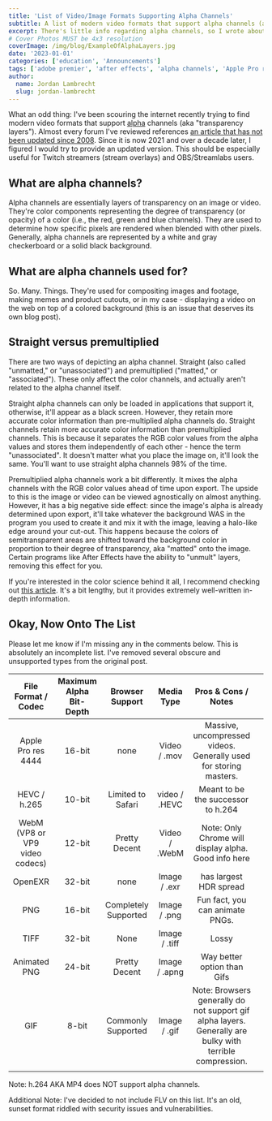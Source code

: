 ```yaml
---
title: 'List of Video/Image Formats Supporting Alpha Channels'
subtitle: A list of modern video formats that support alpha channels (aka “transparency layers”)
excerpt: There's little info regarding alpha channels, so I wrote about it. This should be useful for Twitch streamers (stream overlays) and OBS/Streamlabs users.
# Cover Photos MUST be 4x3 resolution
coverImage: /img/blog/ExampleOfAlphaLayers.jpg
date: '2023-01-01'
categories: ['education', 'Announcements']
tags: ['adobe premier', 'after effects', 'alpha channels', 'Apple Pro res 4444', 'OBS/Streamlabs', 'transparency', 'Twitch', 'video codecs', 'video production']
author:
  name: Jordan Lambrecht
  slug: jordan-lambrecht
---
```

What an odd thing: I've been scouring the internet recently trying to find modern video formats that support [alpha](https://en.wikipedia.org/wiki/Alpha_compositing) channels (aka "transparency layers"). Almost every forum I've reviewed references [an article that has not been updated since 2008](https://www.digitalrebellion.com/blog/posts/list_of_video_formats_supporting_alpha_channels). Since it is now 2021 and over a decade later, I figured I would try to provide an updated version. This should be especially useful for Twitch streamers (stream overlays) and OBS/Streamlabs users.

What are alpha channels?
------------------------

Alpha channels are essentially layers of transparency on an image or video. They're color components representing the degree of transparency (or opacity) of a color (i.e., the red, green and blue channels). They are used to determine how specific pixels are rendered when blended with other pixels. Generally, alpha channels are represented by a white and gray checkerboard or a solid black background.

What are alpha channels used for?
---------------------------------

So. Many. Things. They're used for compositing images and footage, making memes and product cutouts, or in my case - displaying a video on the web on top of a colored background (this is an issue that deserves its own blog post).

Straight versus premultiplied
-----------------------------

There are two ways of depicting an alpha channel. Straight (also called "unmatted," or "unassociated") and premultiplied ("matted," or "associated"). These only affect the color channels, and actually aren't related to the alpha channel itself.

Straight alpha channels can only be loaded in applications that support it, otherwise, it'll appear as a black screen. However, they retain more accurate color information than pre-multiplied alpha channels do. Straight channels retain more accurate color information than premultiplied channels. This is because it separates the RGB color values from the alpha values and stores them independently of each other - hence the term "unassociated". It doesn't matter what you place the image on, it'll look the same. You'll want to use straight alpha channels 98% of the time.

Premultiplied alpha channels work a bit differently. It mixes the alpha channels with the RGB color values ahead of time upon export. The upside to this is the image or video can be viewed agnostically on almost anything. However, it has a big negative side effect: since the image's alpha is already determined upon export, it'll take whatever the background WAS in the program you used to create it and mix it with the image, leaving a halo-like edge around your cut-out. This happens because the colors of semitransparent areas are shifted toward the background color in proportion to their degree of transparency, aka "matted" onto the image. Certain programs like After Effects have the ability to "unmult" layers, removing this effect for you.

If you're interested in the color science behind it all, I recommend checking out [this article](https://www.provideocoalition.com/alpha-channels-premultiplied-vs-straight/). It's a bit lengthy, but it provides extremely well-written in-depth information.

Okay, Now Onto The List
-----------------------

Please let me know if I'm missing any in the comments below. This is absolutely an incomplete list. I've removed several obscure and unsupported types from the original post.


|       File Format / Codec      | Maximum Alpha Bit-Depth |    Browser Support   |   Media Type  |                                            Pros & Cons / Notes                                           |   |
|:------------------------------:|:-----------------------:|:--------------------:|:-------------:|:--------------------------------------------------------------------------------------------------------:|:-:|
|       Apple Pro res 4444       |          16-bit         |         none         |  Video / .mov |                     Massive, uncompressed videos. Generally used for storing masters.                    |   |
|          HEVC / h.265          |          10-bit         |   Limited to Safari  | video / .HEVC |                                    Meant to be the successor to h.264                                    |   |
| WebM (VP8 or VP9 video codecs) |          12-bit         |     Pretty Decent    | Video / .WebM |                           Note: Only Chrome will display alpha. Good info here                           |   |
|             OpenEXR            |          32-bit         |         none         |  Image / .exr |                                          has largest HDR spread                                          |   |
|               PNG              |          16-bit         | Completely Supported |  Image / .png |                                      Fun fact, you can animate PNGs.                                     |   |
|              TIFF              |          32-bit         |         None         | Image / .tiff |                                                   Lossy                                                  |   |
|          Animated PNG          |          24-bit         |     Pretty Decent    | Image / .apng |                                        Way better option than Gifs                                       |   |
|               GIF              |          8-bit          |  Commonly Supported  |  Image / .gif | Note: Browsers generally do not support gif alpha layers. Generally are bulky with terrible compression. |   |
|                                |                         |                      |               |                                                                                                          |   |


Note: h.264 AKA MP4 does NOT support alpha channels.

Additional Note: I've decided to not include FLV on this list. It's an old, sunset format riddled with security issues and vulnerabilities.
